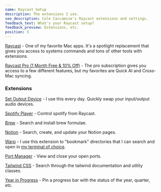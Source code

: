```yaml
---
name: Raycast Setup
description: The extensions I use.
seo_description: Cole Caccamise's Raycast extensions and settings.
feedback_text: What's your Raycast setup?
feedback_preview: Extensions, etc.
position: 5
---
```


[Raycast](https://raycast.com/?via=cole) - One of my favorite Mac apps. It's a spotlight replacement that gives you access to systems commands and tons of other tools with extensions.

[Raycast Pro (1 Month Free & 10% Off)](https://caccamise.link/raycast-pro) - The pro subscription gives you access to a few different features, but my favorites are Quick AI and Cross-Mac syncing.

### Extensions

[Set Output Device](https://www.raycast.com/benvp/audio-device) - I use this every day. Quickly swap your input/output audio devices.

[Spotify Player](https://www.raycast.com/mattisssa/spotify-player) - Control spotify from Raycast.

[Brew](https://www.raycast.com/nhojb/brew) - Search and install brew formulae.

[Notion](https://www.raycast.com/notion/notion) - Search, create, and update your Notion pages.

[Warp](https://www.raycast.com/warpdotdev/warp) - I use this extension to "bookmark" directories that I can search and open in [my terminal of choice](https://caccamise.link/warp).

[Port Manager](https://www.raycast.com/lucaschultz/port-manager) - View and close your open ports.

[Tailwind CSS](https://www.raycast.com/vimtor/tailwindcss) - Search through the tailwind documentation and utility classes.

[Year in Progress](https://www.raycast.com/thomas/year-in-progress) - Pin a progress bar with the status of the year, quarter, etc.
